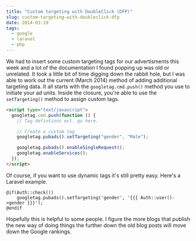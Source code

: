 ```yaml
---
title: "Custom targeting with DoubleClick (DFP)"
slug: custom-targeting-with-doubleclick-dfp
date: 2014-03-19
tags:
  - google
  - laravel
  - php
---
```


We had to insert some custom targeting tags for our advertisments this week and a lot of the documentation I found popping up was old or unrelated. It took a little bit of time digging down the rabbit hole, but I was able to work out the current (March 2014) method of adding additional targeting data. It all starts with the `googletag.cmd.push()` method you use to initiate your ad units. Inside the closure, you're able to use the `setTargeting()` method to assign custom tags.

```html
<script type="text/javascript">
  googletag.cmd.push(function () {
    // Tag defintions ect. go here.

    // Create a custom tag
    googletag.pubads().setTargeting("gender", "Male");

    googletag.pubads().enableSingleRequest();
    googletag.enableServices();
  });
</script>
```

Of course, if you want to use dynamic tags it's still pretty easy. Here's a Laravel example.

```blade
@if(Auth::check())
    googletag.pubads().setTargeting('gender', '{{{ Auth::user()->gender }}}');
@endif
```

Hopefully this is helpful to some people. I figure the more blogs that publish the new way of doing things the further down the old blog posts will move down the Google rankings.
